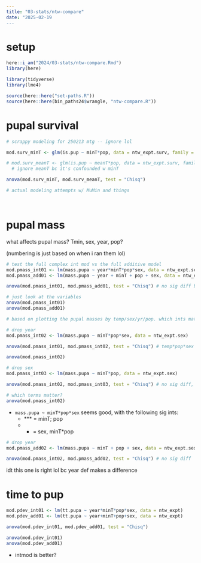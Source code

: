 ```yaml
---
title: "03-stats/ntw-compare"
date: "2025-02-19
---
```


# setup

```r
here::i_am("2024/03-stats/ntw-compare.Rmd")
library(here)

library(tidyverse)
library(lme4)

source(here::here("set-paths.R"))
source(here::here(bin_paths24$wrangle, "ntw-compare.R"))
```
# pupal survival

```r
# scrappy modeling for 250213 mtg -- ignore lol

mod.surv_minT <- glm(is.pup ~ minT*pop, data = ntw_expt.surv, family = "binomial") # need to add `year`

# mod.surv_meanT <- glm(is.pup ~ meanT*pop, data = ntw_expt.surv, family = "binomial")
  # ignore meanT bc it's confounded w minT

anova(mod.surv_minT, mod.surv_meanT, test = "Chisq") 
```

```r
# actual modeling attempts w/ MuMin and things




```


# pupal mass

what affects pupal mass? Tmin, sex, year, pop?

(numbering is just based on when i ran them lol)

```r
# test the full complex int mod vs the full additive model
mod.pmass_int01 <- lm(mass.pupa ~ year*minT*pop*sex, data = ntw_expt.sex)
mod.pmass_add01 <- lm(mass.pupa ~ year + minT + pop + sex, data = ntw_expt.sex)

anova(mod.pmass_int01, mod.pmass_add01, test = "Chisq") # no sig diff btwn add/int: add is better

# just look at the variables
anova(mod.pmass_int01)
anova(mod.pmass_add01)
```


```r
# based on plotting the pupal masses by temp/sex/yr/pop. which ints matter?

# drop year
mod.pmass_int02 <- lm(mass.pupa ~ minT*pop*sex, data = ntw_expt.sex) 

anova(mod.pmass_int01, mod.pmass_int02, test = "Chisq") # temp*pop*sex is better

anova(mod.pmass_int02)

# drop sex
mod.pmass_int03 <- lm(mass.pupa ~ minT*pop, data = ntw_expt.sex) 

anova(mod.pmass_int02, mod.pmass_int03, test = "Chisq") # no sig diff, so keep sex?

# which terms matter?
anova(mod.pmass_int02)
```

- `mass.pupa ~ minT*pop*sex` seems good, with the following sig ints:
  - *** = minT; pop
  - * = sex, minT*pop

```r
# drop year
mod.pmass_add02 <- lm(mass.pupa ~ minT + pop + sex, data = ntw_expt.sex)

anova(mod.pmass_int02, mod.pmass_add02, test = "Chisq") # no sig diff
```

idt this one is right lol bc year def makes a difference


# time to pup

```r
mod.pdev_int01 <- lm(tt.pupa ~ year*minT*pop*sex, data = ntw_expt)
mod.pdev_add01 <- lm(tt.pupa ~ year+minT+pop+sex, data = ntw_expt)

anova(mod.pdev_int01, mod.pdev_add01, test = "Chisq")

anova(mod.pdev_int01)
anova(mod.pdev_add01)
```
- intmod is better?


